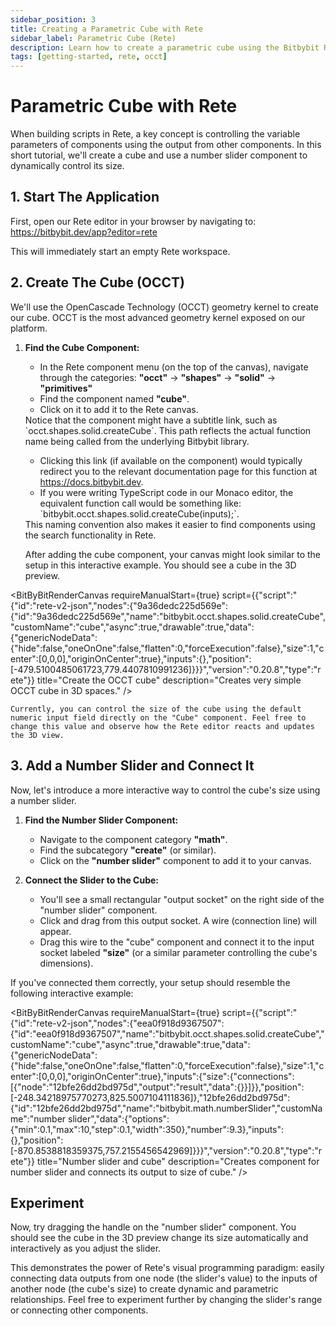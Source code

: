 ```yaml
---
sidebar_position: 3
title: Creating a Parametric Cube with Rete
sidebar_label: Parametric Cube (Rete)
description: Learn how to create a parametric cube using the Bitbybit Rete visual programming editor, OpenCascade (OCCT), and a number slider.
tags: [getting-started, rete, occt]
---
```



# Parametric Cube with Rete

When building scripts in Rete, a key concept is controlling the variable parameters of components using the output from other components. In this short tutorial, we'll create a cube and use a number slider component to dynamically control its size.

## 1. Start The Application

First, open our Rete editor in your browser by navigating to:
<a href="https://bitbybit.dev/app?editor=rete" target="_blank" rel="noopener noreferrer">https://bitbybit.dev/app?editor=rete</a>

This will immediately start an empty Rete workspace.

## 2. Create The Cube (OCCT)

We'll use the OpenCascade Technology (OCCT) geometry kernel to create our cube. OCCT is the most advanced geometry kernel exposed on our platform.

1.  **Find the Cube Component:**
    *   In the Rete component menu (on the top of the canvas), navigate through the categories:
        **"occt"** -> **"shapes"** -> **"solid"** -> **"primitives"**
    *   Find the component named **"cube"**.
    *   Click on it to add it to the Rete canvas.

    <Admonition type="info" title="Understanding Component Subtitles">
      Notice that the component might have a subtitle link, such as `occt.shapes.solid.createCube`. This path reflects the actual function name being called from the underlying Bitbybit library.
      <ul>
        <li>Clicking this link (if available on the component) would typically redirect you to the relevant documentation page for this function at <a href="https://docs.bitbybit.dev" target="_blank" rel="noopener noreferrer">https://docs.bitbybit.dev</a>.</li>
        <li>If you were writing TypeScript code in our Monaco editor, the equivalent function call would be something like: `bitbybit.occt.shapes.solid.createCube(inputs);`.</li>
      </ul>
      This naming convention also makes it easier to find components using the search functionality in Rete.
    </Admonition>

    After adding the cube component, your canvas might look similar to the setup in this interactive example. You should see a cube in the 3D preview.


<BitByBitRenderCanvas
  requireManualStart={true}
  script={{"script":"{\"id\":\"rete-v2-json\",\"nodes\":{\"9a36dedc225d569e\":{\"id\":\"9a36dedc225d569e\",\"name\":\"bitbybit.occt.shapes.solid.createCube\",\"customName\":\"cube\",\"async\":true,\"drawable\":true,\"data\":{\"genericNodeData\":{\"hide\":false,\"oneOnOne\":false,\"flatten\":0,\"forceExecution\":false},\"size\":1,\"center\":[0,0,0],\"originOnCenter\":true},\"inputs\":{},\"position\":[-479.5100485061723,779.4407810991236]}}}","version":"0.20.8","type":"rete"}}
  title="Create the OCCT cube"
  description="Creates very simple OCCT cube in 3D spaces."
/>

    Currently, you can control the size of the cube using the default numeric input field directly on the "Cube" component. Feel free to change this value and observe how the Rete editor reacts and updates the 3D view.

## 3. Add a Number Slider and Connect It

Now, let's introduce a more interactive way to control the cube's size using a number slider.

1.  **Find the Number Slider Component:**
    *   Navigate to the component category **"math"**.
    *   Find the subcategory **"create"** (or similar).
    *   Click on the **"number slider"** component to add it to your canvas.

2.  **Connect the Slider to the Cube:**
    *   You'll see a small rectangular "output socket" on the right side of the "number slider" component.
    *   Click and drag from this output socket. A wire (connection line) will appear.
    *   Drag this wire to the "cube" component and connect it to the input socket labeled **"size"** (or a similar parameter controlling the cube's dimensions).

If you've connected them correctly, your setup should resemble the following interactive example:

<BitByBitRenderCanvas
  requireManualStart={true}
  script={{"script":"{\"id\":\"rete-v2-json\",\"nodes\":{\"eea0f918d9367507\":{\"id\":\"eea0f918d9367507\",\"name\":\"bitbybit.occt.shapes.solid.createCube\",\"customName\":\"cube\",\"async\":true,\"drawable\":true,\"data\":{\"genericNodeData\":{\"hide\":false,\"oneOnOne\":false,\"flatten\":0,\"forceExecution\":false},\"size\":1,\"center\":[0,0,0],\"originOnCenter\":true},\"inputs\":{\"size\":{\"connections\":[{\"node\":\"12bfe26dd2bd975d\",\"output\":\"result\",\"data\":{}}]}},\"position\":[-248.34218975770273,825.5007104111836]},\"12bfe26dd2bd975d\":{\"id\":\"12bfe26dd2bd975d\",\"name\":\"bitbybit.math.numberSlider\",\"customName\":\"number slider\",\"data\":{\"options\":{\"min\":0.1,\"max\":10,\"step\":0.1,\"width\":350},\"number\":9.3},\"inputs\":{},\"position\":[-870.8538818359375,757.2155456542969]}}}","version":"0.20.8","type":"rete"}}
  title="Number slider and cube"
  description="Creates component for number slider and connects its output to size of cube."
/>

## Experiment

Now, try dragging the handle on the "number slider" component. You should see the cube in the 3D preview change its size automatically and interactively as you adjust the slider.

This demonstrates the power of Rete's visual programming paradigm: easily connecting data outputs from one node (the slider's value) to the inputs of another node (the cube's size) to create dynamic and parametric relationships. Feel free to experiment further by changing the slider's range or connecting other components.